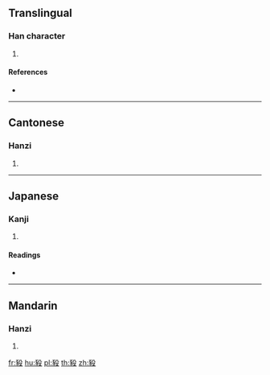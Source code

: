 {{character info/new}}
==Translingual==

===Han character===
{{Han char|rn=152|rad=豕|as=04|sn=11|four=|canj=MOHNE}}

# {{defn|Han|sort=豕04}}

====References====
* {{Han ref|kx=1195.010|dkj=36353|dj=1657.140|hdz=63612.030|uh=8C5B|ud=35931}}

----

==Cantonese==

===Hanzi===
{{yue-hanzi|jyut=|y=duk7}}

# {{defn|lang=yue|sort=豕04}}

----

==Japanese==

===Kanji===
{{ja-kanji|grade=|rs=豕04}}

# {{defn|lang=ja|sort=豕04}}

====Readings====
* {{ja-readings|on=[[えき]] (eki), [[やく]] (yaku)|kun=[[いのこ]] (inoko)|nanori=}}

----

==Mandarin==

===Hanzi===
{{cmn-hanzi|pin=[[yàn]] ([[yan4]]), [[yì]] ([[yi4]])|wg=yen<sup>4</sup>, i<sup>4</sup>}}

# {{defn|lang=cmn|sort=豕04}}

[[fr:豛]]
[[hu:豛]]
[[pl:豛]]
[[th:豛]]
[[zh:豛]]